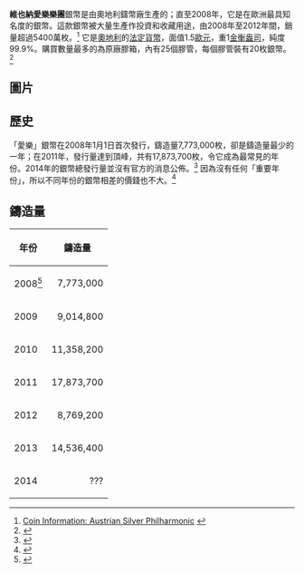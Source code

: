 {{expand|time=2015-03-29T07:09:19+00:00}}
{{Infobox coin
 | Denomination        = [[維也納愛樂樂團|維也納愛樂樂團]]銀幣
 | Country             = [[奧地利|奧地利]]
 | Value               = 1.50 
 | Unit                = [[歐元|歐元]]
 | Mass                = 31.103
 | Mass_troy_oz        = 1.00
 | Diameter            = 37.00
 | Thickness           = 3.2 
 | Edge                = 平滑
 | Composition         = 99.9% [[銀|銀]]
 | Years of Minting    = 2008–現在
 | Catalog Number      =
 | Obverse             =
 | Obverse Design      = Musikverein Golden Hall's Great Organ
 | Obverse Designer    = Thomas Pesendorfer
 | Obverse Design Date = 1989
 | Reverse             = Austrian Silver Vienna Philharmonic (Front).jpg
 | Reverse Design      = Musical Instruments
 | Reverse Designer    = Thomas Pesendorfer
 | Reverse Design Date = 1989
}}

'''維也納愛樂樂團'''銀幣是由奧地利鑄幣廠生產的；直至2008年，它是在歐洲最具知名度的銀幣。這款銀幣被大量生產作投資和收藏用途，由2008年至2012年間，銷量超過5400萬枚。<ref>[http://coins.coinupdate.com/austrian-silver-philharmonic/ Coin Information: Austrian Silver Philharmonic] {{webarchive|url=https://web.archive.org/web/20140302182508/http://coins.coinupdate.com/austrian-silver-philharmonic/ |date=2014-03-02 }}</ref> 它是[[奧地利|奧地利]]的[[法定貨幣|法定貨幣]]，面值1.5[[歐元|歐元]]，重1[[金衡盎司|金衡盎司]]，純度99.9%。購買數量最多的為原廠膠箱，內有25個膠管，每個膠管裝有20枚銀幣。<ref>{{Cite web |url=https://bullion.nwtmint.com/silver_philharmonics.php |title=Austrian Vienna Philharmonics Silver Coins |access-date=2015-03-28 |archive-url=https://web.archive.org/web/20150316150409/http://bullion.nwtmint.com/silver_philharmonics.php |archive-date=2015-03-16 |dead-url=yes }}</ref>

==圖片==

== 歷史 ==
「愛樂」銀幣在2008年1月1日首次發行，鑄造量7,773,000枚，卻是鑄造量最少的一年；在2011年，發行量達到頂峰，共有17,873,700枚，令它成為最常見的年份。2014年的銀幣總發行量並沒有官方的消息公佈。<ref>{{Cite web |url=http://www.buysilvercoins.com/types/austrian-silver-philharmonic/ |title=Austrian Silver Philharmonic |accessdate=2015-03-29 |archive-date=2015-02-27 |archive-url=https://web.archive.org/web/20150227215923/http://www.buysilvercoins.com/types/austrian-silver-philharmonic/ |dead-url=no }}</ref> 因為沒有任何「重要年份」，所以不同年份的銀幣相差的價錢也不大。<ref>{{Cite web |url=http://www.monex.com/prods/silver_euro.html |title=Silver Vienna Philharmonics |accessdate=2015-03-29 |archive-date=2015-03-13 |archive-url=https://web.archive.org/web/20150313084116/http://www.monex.com/prods/silver_euro.html |dead-url=no }}</ref>

== 鑄造量 ==
{|class="wikitable"
!年份
!鑄造量
|-
|2008<ref>{{Cite web |url=http://www.muenzeoesterreich.at/eng/produkte/1-ounce-fine-silver-999 |title=Austrian Mint - Vienna Philharmonic Silver Description and Mintages |accessdate=2015-03-29 |archive-date=2015-04-02 |archive-url=https://web.archive.org/web/20150402152841/http://www.muenzeoesterreich.at/eng/produkte/1-ounce-fine-silver-999 |dead-url=no }}</ref>
|align=right|7,773,000
|-
|2009
|align=right|9,014,800
|-
|2010
|align=right|11,358,200
|-
|2011
|align=right|17,873,700
|-
|2012
|align=right|8,769,200
|-
|2013
|align=right|14,536,400
|-
|2014
|align=right|???
|}